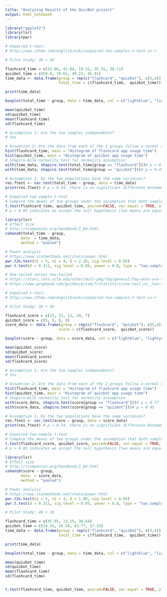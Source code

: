 ```yaml
---
title: "Analyzing Results of the QuizBot project"
output: html_notebook
---
```


```r
library("ggplot2")
library(lsr)
library(pwr)
```

```r
# Unpaired t-test:
# http://www.sthda.com/english/wiki/unpaired-two-samples-t-test-in-r

# Pilot Study: 30 + 20

flashcard_time = c(33.86, 41.84, 19.31, 35.31, 30.11)
quizbot_time = c(59.8, 78.62, 49.23, 45.81)
time_data <- data.frame(group = rep(c("flashcard", "quizbot"), c(5,4)), 
                        total_time = c(flashcard_time,  quizbot_time))

print(time_data)

boxplot(total_time ~ group, data = time_data, col = c("lightblue", "lightyellow"), main='Total usage time over 7 days', ylab='minutes')

mean(quizbot_time)
sd(quizbot_time)
mean(flashcard_time)
sd(flashcard_time)

# Assumption 1: Are the two samples independents?
# Yes

# Assumtion 2: Are the data from each of the 2 groups follow a normal distribution?
hist(flashcard_time, main = "Histogram of flashcard app usage time")
hist(quizbot_time, main = "Histogram of quizbot app usage time")
# Shapiro-Wilk normality test for normality assumption
with(time_data, shapiro.test(total_time[group == "flashcard"]))# p = 0.77
with(time_data, shapiro.test(total_time[group == "quizbot"]))# p = 0.45

# Assumption 3. Do the two populations have the same variances?
res.ftest <- var.test(total_time ~ group, data = time_data)
print(res.ftest) # p = 0.54, there is no significant difference between the variances of the two sets of data

# Unpaired two-sample t-test
# Compare the means of two groups under the assumption that both samples are random, independent, and normally distributed with unknown but equal variances
t.test(flashcard_time, quizbot_time, paired=FALSE, var.equal = TRUE, alternative='two.sided')
# p > 0.05 indicates we accept the null hypothesis (two means are equal)

library(lsr)
# Effect size
# http://rcompanion.org/handbook/I_04.html
cohensD(total_time ~ group, 
       data  = time_data,
       method = "pooled")

# Power analysis
# https://www.statmethods.net/stats/power.html
pwr.t2n.test(n1 = 5, n2 = 4, d = 2.28, sig.level = 0.05)
pwr.t.test(d = 0.311, sig.level = 0.05, power = 0.8, type = "two.sample")

# One-tailed versus two-tailed
# https://stats.idre.ucla.edu/other/mult-pkg/faq/general/faq-what-are-the-differences-between-one-tailed-and-two-tailed-tests/
# https://www.graphpad.com/guides/prism/7/statistics/one-tail_vs__two-tail_p_values.htm?toc=0&printWindow
```

```r
# Unpaired t-test:
# http://www.sthda.com/english/wiki/unpaired-two-samples-t-test-in-r

# Pilot Study: 30 + 20

flashcard_score = c(15, 23, 12, 19, 7)
quizbot_score = c(5, 5, 8, 8)
score_data <- data.frame(group = rep(c("flashcard", "quizbot"), c(5,4)), 
                        score = c(flashcard_score,  quizbot_score))

boxplot(score ~ group, data = score_data, col = c("lightblue", "lightyellow"), main='Score improvement time over 7 days', ylab='minutes')

mean(quizbot_score)
sd(quizbot_score)
mean(flashcard_score)
sd(flashcard_score)

# Assumption 1: Are the two samples independents?
# Yes

# Assumtion 2: Are the data from each of the 2 groups follow a normal distribution?
hist(flashcard_time, main = "Histogram of flashcard app usage time")
hist(quizbot_time, main = "Histogram of quizbot app usage time")
# Shapiro-Wilk normality test for normality assumption
with(score_data, shapiro.test(score[group == "flashcard"]))# p = 0.77
with(score_data, shapiro.test(score[group == "quizbot"]))# p = 0.45

# Assumption 3. Do the two populations have the same variances?
res.ftest <- var.test(score ~ group, data = score_data)
print(res.ftest) # p = 0.54, there is no significant difference between the variances of the two sets of data

# Unpaired two-sample t-test
# Compare the means of two groups under the assumption that both samples are random, independent, and normally distributed with unknown but equal variances
t.test(flashcard_score, quizbot_score, paired=FALSE, var.equal = TRUE, alternative='two.sided')
# p > 0.05 indicates we accept the null hypothesis (two means are equal)

library(lsr)
# Effect size
# http://rcompanion.org/handbook/I_04.html
cohensD(score ~ group, 
       data  = score_data,
       method = "pooled")

# Power analysis
# https://www.statmethods.net/stats/power.html
pwr.t2n.test(n1 = 5, n2 = 4, d = 1.80, sig.level = 0.05)
pwr.t.test(d = 0.311, sig.level = 0.05, power = 0.8, type = "two.sample")
```

```r
# Pilot Study: 40 + 10

flashcard_time = c(35.85, 13.15, 30.64)
quizbot_time = c(24.26, 18.58, 63.77, 57.35)
time_data <- data.frame(group = rep(c("flashcard", "quizbot"), c(3,4)), 
                        total_time = c(flashcard_time,  quizbot_time))

print(time_data)

boxplot(total_time ~ group, data = time_data, col = c("lightblue", "lightyellow"), main='Total usage time over 7 days', ylab='minutes')

mean(quizbot_time)
sd(quizbot_time)
mean(flashcard_time)
sd(flashcard_time)


t.test(flashcard_time, quizbot_time, paired=FALSE, var.equal = TRUE, alternative='two.sided')
```